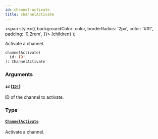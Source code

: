 ```yaml
---
id: channel-activate
title: channelActivate
---
```


<span
style={{
      backgroundColor: color,
      borderRadius: '2px',
      color: '#fff',
      padding: '0.2rem',
    }}>
{children}
</span>
);

Activate a channel.

```graphql
channelActivate(
  id: ID!
): ChannelActivate

```

### Arguments

#### `id` ([`ID!`](/api-reference/scalars/id.mdx))

ID of the channel to activate.

### Type

#### [`ChannelActivate`](/api-reference/objects/channel-activate.mdx)

Activate a channel.
